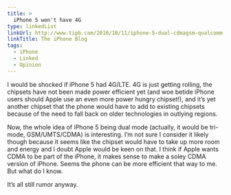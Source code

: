 ```yaml
---
title: >
  iPhone 5 won't have 4G
type: linkedList
linkUrl: http://www.tipb.com/2010/10/11/iphone-5-dual-cdmagsm-qualcomm-chip-lte-4g-2012
linkTitle: The iPhone Blog
tags:
  - iPhone
  - Linked
  - Opinion
---
```


I would be shocked if iPhone 5 had 4G/LTE. 4G is just getting rolling, the chipsets have not been made power efficient yet (and woe betide iPhone users should Apple use an even more power hungry chipset!), and it’s yet another chipset that the phone would have to add to existing chipsets because of the need to fall back on older technologies in outlying regions.

Now, the whole idea of iPhone 5 being dual mode (actually, it would be tri-mode, GSM/UMTS/CDMA) is interesting. I’m not sure I consider it likely though because it seems like the chipset would have to take up more room and energy and I doubt Apple would be keen on that. I think if Apple wants CDMA to be part of the iPhone, it makes sense to make a soley CDMA version of iPhone. Seems the phone can be more efficient that way to me. But what do I know.

It’s all still rumor anyway.
